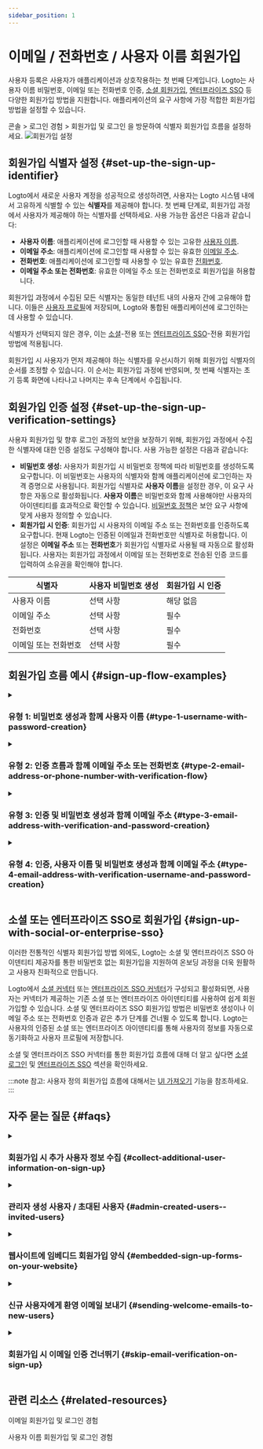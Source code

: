 ```yaml
---
sidebar_position: 1
---
```


# 이메일 / 전화번호 / 사용자 이름 회원가입

사용자 등록은 사용자가 애플리케이션과 상호작용하는 첫 번째 단계입니다. Logto는 사용자 이름 비밀번호, 이메일 또는 전화번호 인증, [소셜 회원가입](/end-user-flows/sign-up-and-sign-in/social-sign-in), [엔터프라이즈 SSO](/end-user-flows/enterprise-sso) 등 다양한 회원가입 방법을 지원합니다. 애플리케이션의 요구 사항에 가장 적합한 회원가입 방법을 설정할 수 있습니다.

<CloudLink to="/sign-in-experience/sign-up-and-sign-in">
  콘솔 > 로그인 경험 > 회원가입 및 로그인
</CloudLink>
을 방문하여 식별자 회원가입 흐름을 설정하세요.

<img src="/img/assets/sign-in-experience-sign-up.png" alt="회원가입 설정" />

## 회원가입 식별자 설정 \{#set-up-the-sign-up-identifier}

Logto에서 새로운 사용자 계정을 성공적으로 생성하려면, 사용자는 Logto 시스템 내에서 고유하게 식별할 수 있는 **식별자**를 제공해야 합니다. 첫 번째 단계로, 회원가입 과정에서 사용자가 제공해야 하는 식별자를 선택하세요. 사용 가능한 옵션은 다음과 같습니다:

- **사용자 이름**: 애플리케이션에 로그인할 때 사용할 수 있는 고유한 [사용자 이름](/user-management/user-data#username).
- **이메일 주소**: 애플리케이션에 로그인할 때 사용할 수 있는 유효한 [이메일 주소](/user-management/user-data#primary_email).
- **전화번호**: 애플리케이션에 로그인할 때 사용할 수 있는 유효한 [전화번호](/user-management/user-data#primary_phone).
- **이메일 주소 또는 전화번호**: 유효한 이메일 주소 또는 전화번호로 회원가입을 허용합니다.

회원가입 과정에서 수집된 모든 식별자는 동일한 테넌트 내의 사용자 간에 고유해야 합니다. 이들은 [사용자 프로필](/user-management/user-data#user-profile)에 저장되며, Logto와 통합된 애플리케이션에 로그인하는 데 사용할 수 있습니다.

식별자가 선택되지 않은 경우, 이는 [소셜](/end-user-flows/sign-up-and-sign-in/social-sign-in)-전용 또는 [엔터프라이즈 SSO](/end-user-flows/enterprise-sso)-전용 회원가입 방법에 적용됩니다.

회원가입 시 사용자가 먼저 제공해야 하는 식별자를 우선시하기 위해 회원가입 식별자의 순서를 조정할 수 있습니다. 이 순서는 회원가입 과정에 반영되며, 첫 번째 식별자는 초기 등록 화면에 나타나고 나머지는 후속 단계에서 수집됩니다.

## 회원가입 인증 설정 \{#set-up-the-sign-up-verification-settings}

사용자 회원가입 및 향후 로그인 과정의 보안을 보장하기 위해, 회원가입 과정에서 수집한 식별자에 대한 인증 설정도 구성해야 합니다. 사용 가능한 설정은 다음과 같습니다:

- **비밀번호 생성:** 사용자가 회원가입 시 비밀번호 정책에 따라 비밀번호를 생성하도록 요구합니다. 이 비밀번호는 사용자의 식별자와 함께 애플리케이션에 로그인하는 자격 증명으로 사용됩니다. 회원가입 식별자로 **사용자 이름**을 설정한 경우, 이 요구 사항은 자동으로 활성화됩니다. **사용자 이름**은 비밀번호와 함께 사용해야만 사용자의 아이덴티티를 효과적으로 확인할 수 있습니다. [비밀번호 정책](/end-user-flows/sign-up-and-sign-in/reset-password#set-up-password-policy)은 보안 요구 사항에 맞게 사용자 정의할 수 있습니다.
- **회원가입 시 인증**: 회원가입 시 사용자의 이메일 주소 또는 전화번호를 인증하도록 요구합니다. 현재 Logto는 인증된 이메일과 전화번호만 식별자로 허용합니다. 이 설정은 **이메일 주소** 또는 **전화번호**가 회원가입 식별자로 사용될 때 자동으로 활성화됩니다. 사용자는 회원가입 과정에서 이메일 또는 전화번호로 전송된 인증 코드를 입력하여 소유권을 확인해야 합니다.

| 식별자               | 사용자 비밀번호 생성 | 회원가입 시 인증 |
| -------------------- | -------------------- | ---------------- |
| 사용자 이름          | 선택 사항            | 해당 없음        |
| 이메일 주소          | 선택 사항            | 필수             |
| 전화번호             | 선택 사항            | 필수             |
| 이메일 또는 전화번호 | 선택 사항            | 필수             |

## 회원가입 흐름 예시 \{#sign-up-flow-examples}

<details>
  <summary>

### 유형 1: 비밀번호 생성과 함께 사용자 이름 \{#type-1-username-with-password-creation}

</summary>

회원가입 식별자로 **사용자 이름**을 선택하세요. 비밀번호 생성이 자동으로 활성화됩니다.

<img src="/img/assets/sign-up-username-password.png" alt="사용자 이름과 비밀번호 회원가입" />

</details>

<details>
  <summary>

### 유형 2: 인증 흐름과 함께 이메일 주소 또는 전화번호 \{#type-2-email-address-or-phone-number-with-verification-flow}

</summary>

회원가입 식별자로 **이메일 주소 또는 전화번호**를 선택하세요. **회원가입 시 인증**이 강제로 활성화됩니다.

<img
  src="/img/assets/sign-up-email-verification.png"
  alt="인증과 함께 이메일 또는 전화번호 회원가입"
/>

</details>

<details>
  <summary>

### 유형 3: 인증 및 비밀번호 생성과 함께 이메일 주소 \{#type-3-email-address-with-verification-and-password-creation}

</summary>

회원가입 식별자로 **이메일 주소**를 선택하세요. **회원가입 시 인증**이 강제로 활성화됩니다. **비밀번호 생성**을 활성화하여 사용자가 회원가입 시 비밀번호를 생성하도록 요구합니다. (전화번호 회원가입 흐름에도 동일하게 적용됩니다)

<img
  src="/img/assets/sign-up-email-password.png"
  alt="인증 및 비밀번호 생성과 함께 이메일 회원가입"
/>

</details>

<details>
  <summary>

### 유형 4: 인증, 사용자 이름 및 비밀번호 생성과 함께 이메일 주소 \{#type-4-email-address-with-verification-username-and-password-creation}

</summary>

회원가입 식별자로 **이메일 주소**와 **사용자 이름**을 선택하세요. **회원가입 시 인증**이 강제로 활성화됩니다. **비밀번호 생성**을 활성화하여 사용자가 회원가입 시 비밀번호를 생성하도록 요구합니다.

<img
  src="/img/assets/sign-up-email-username-password.png"
  alt="인증 및 비밀번호 생성과 함께 이메일 및 사용자 이름 회원가입"
/>

</details>

## 소셜 또는 엔터프라이즈 SSO로 회원가입 \{#sign-up-with-social-or-enterprise-sso}

이러한 전통적인 식별자 회원가입 방법 외에도, Logto는 소셜 및 엔터프라이즈 SSO 아이덴티티 제공자를 통한 비밀번호 없는 회원가입을 지원하여 온보딩 과정을 더욱 원활하고 사용자 친화적으로 만듭니다.

Logto에서 [소셜 커넥터](/connectors/social-connectors) 또는 [엔터프라이즈 SSO 커넥터](/connectors/enterprise-connectors)가 구성되고 활성화되면, 사용자는 커넥터가 제공하는 기존 소셜 또는 엔터프라이즈 아이덴티티를 사용하여 쉽게 회원가입할 수 있습니다. 소셜 및 엔터프라이즈 SSO 회원가입 방법은 비밀번호 생성이나 이메일 주소 또는 전화번호 인증과 같은 추가 단계를 건너뛸 수 있도록 합니다. Logto는 사용자의 인증된 소셜 또는 엔터프라이즈 아이덴티티를 통해 사용자의 정보를 자동으로 동기화하고 사용자 프로필에 저장합니다.

소셜 및 엔터프라이즈 SSO 커넥터를 통한 회원가입 흐름에 대해 더 알고 싶다면 [소셜 로그인](/end-user-flows/sign-up-and-sign-in/social-sign-in/) 및 [엔터프라이즈 SSO](/end-user-flows/enterprise-sso/) 섹션을 확인하세요.

:::note
참고: 사용자 정의 회원가입 흐름에 대해서는 [UI 가져오기](/customization/bring-your-ui/) 기능을 참조하세요.
:::

## 자주 묻는 질문 \{#faqs}

<details>
  <summary>

### 회원가입 시 추가 사용자 정보 수집 \{#collect-additional-user-information-on-sign-up}

</summary>

회원가입 시 추가 사용자 프로필 정보 (예: 전체 이름, 생일, 회사 이름)를 수집하려면, 이제 두 가지 옵션이 있습니다:

- **셀프 호스팅 온보딩 흐름**: 성공적인 회원가입 후 사용자 지정 데이터 수집을 위해 사용자를 자체 온보딩 흐름으로 리디렉션합니다.
- **UI 가져오기**: 사용자 프로필 설정 API를 사용하여 [UI 가져오기](/customization/bring-your-ui) 기능으로 사용자 정의 회원가입 흐름을 만듭니다.

</details>

<details>
  <summary>

### 관리자 생성 사용자 / 초대된 사용자 \{#admin-created-users--invited-users}

</summary>

[초대 전용 회원가입 흐름](/end-user-flows/sign-up-and-sign-in/disable-user-registration/#implement-an-invitation-only-sign-up-flow)을 구현하는 방법을 알아보세요.

</details>

<details>
  <summary>

### 웹사이트에 임베디드 회원가입 양식 \{#embedded-sign-up-forms-on-your-website}

</summary>
  
Logto는 현재 로그인 및 회원가입을 위한 헤드리스 API를 지원하지 않습니다. [UI 가져오기](/customization/bring-your-ui/) 기능을 사용하여 Logto에 자체 회원가입 양식을 업로드하거나 로그인 매개변수를 사용하여 웹사이트에서 Logto로 사용자 정보를 채울 수 있습니다. 사용자 식별자 채우기에 대한 자세한 내용은 [인증 매개변수](/end-user-flows/authentication-parameters/)를 참조하세요.

</details>

<details>
  <summary>

### 신규 사용자에게 환영 이메일 보내기 \{#sending-welcome-emails-to-new-users}

</summary>

`User.Created` Webhook 이벤트를 구독하여 신규 사용자에게 환영 이메일을 전송합니다. [Webhook 이벤트](/developers/webhooks/webhooks-events/#data-mutation-hook-events)에 대해 더 알아보세요.

</details>

<details>
  <summary>

### 회원가입 시 이메일 인증 건너뛰기 \{#skip-email-verification-on-sign-up}

</summary>

현재 Logto는 인증된 이메일과 전화번호만 식별자로 지원합니다. 인증 과정은 사용자의 식별자 보안 및 소유권을 보장하기 위해 필요합니다.
인증되지 않은 이메일 또는 전화번호에 대한 지원은 우리의 [로드맵](https://logto.productlane.com/roadmap)에 있습니다. 업데이트를 기대해 주세요!

</details>

## 관련 리소스 \{#related-resources}

<Url href="https://www.youtube.com/watch?v=64rBXpWbScc">이메일 회원가입 및 로그인 경험</Url>

<Url href="https://www.youtube.com/watch?v=chQxCJX6e6w">사용자 이름 회원가입 및 로그인 경험</Url>
